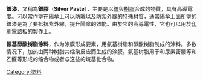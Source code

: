 '''銀漆'''，又稱為'''銀膠'''（'''Silver Paste'''），主要是以[[銀|銀]]與[[樹脂|樹脂]]合成的物質，具有高導電度。可以當作塗在[[陽傘|陽傘]]上可以防曬以及防[[紫外線|紫外線]]的特殊材質，通常陽傘上面所塗的銀漆是為了要抵抗紫外線，提升陽傘的效能。由於它的高導電性，它也可以用於[[印刷電路板|印刷電路板]]的製作上。

'''氨基醇酸树脂涂料'''，作为涂膜形成要素，用氨基树脂和醇酸树脂制成的涂料。多数情况下，加热由两种树脂共缩聚反应而生成的涂膜。氨基树脂用于和尿素密腰等和乙醛等形成的缩合物或者与这些的烷基化合物。
{{Tech-stub}}

[[Category:塗料|Category:塗料]]